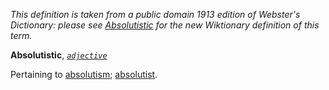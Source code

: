 ''This definition is taken from a public domain 1913 edition of Webster's Dictionary: please see [[Absolutistic]] for the new Wiktionary definition of this term.''

'''Absolutistic''', ''<code>[[adjective (part of speech)|adjective]]</code>''

Pertaining to [[absolutism]]; [[absolutist]].